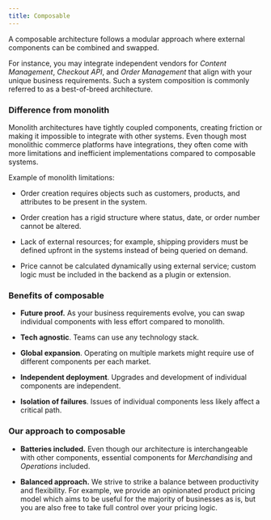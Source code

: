 ```yaml
---
title: Composable
---
```


A composable architecture follows a modular approach where external components can be combined and swapped.

For instance, you may integrate independent vendors for _Content Management_,
_Checkout API_, and _Order Management_ that align with your unique business requirements.
Such a system composition is commonly referred to as a best-of-breed architecture.

### Difference from monolith

Monolith architectures have tightly coupled components, creating friction or making it impossible to integrate with other systems.
Even though most monolithic commerce platforms have integrations, they often come with more limitations and inefficient implementations compared to composable systems.

Example of monolith limitations:

- Order creation requires objects such as customers, products, and attributes to be present in the system.

- Order creation has a rigid structure where status, date, or order number cannot be altered.

- Lack of external resources; for example, shipping providers must be defined upfront in the systems instead of being queried on demand.

- Price cannot be calculated dynamically using external service;
  custom logic must be included in the backend as a plugin or extension.

### Benefits of composable

- **Future proof.** As your business requirements evolve, you can swap individual components with less effort compared to monolith.

- **Tech agnostic**. Teams can use any technology stack.

- **Global expansion**. Operating on multiple markets might require use of different components per each market.

- **Independent deployment**. Upgrades and development of individual components are independent.

- **Isolation of failures**. Issues of individual components less likely affect a critical path.

### Our approach to composable

- **Batteries included.**
  Even though our architecture is interchangeable with other components, essential components for _Merchandising_ and _Operations_ included.

- **Balanced approach.** We strive to strike a balance between productivity and flexibility.
  For example, we provide an opinionated product pricing model which aims to be useful for the majority of businesses as is, but you are also free to take full control over your pricing logic.
